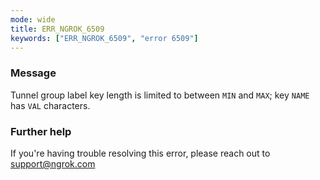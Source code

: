 ```yaml
---
mode: wide
title: ERR_NGROK_6509
keywords: ["ERR_NGROK_6509", "error 6509"]
---
```


### Message

Tunnel group label key length is limited to between `MIN` and `MAX`; key `NAME` has `VAL` characters.

### Further help

If you're having trouble resolving this error, please reach out to [support@ngrok.com](mailto:support@ngrok.com?subject=Help%20with%20ERR_NGROK_6509)
